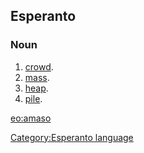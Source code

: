 ==Esperanto==
===Noun===
# [[crowd]].
# [[mass]].
# [[heap]].
# [[pile]].

[[eo:amaso]]
[[Category:Esperanto language]]